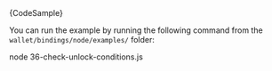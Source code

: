 
<CodeBlock className="language-javascript">
    {CodeSample}
</CodeBlock>

You can run the example by running the following command from the `wallet/bindings/node/examples/` folder:

<CodeBlock className="language-bash">
    node 36-check-unlock-conditions.js
</CodeBlock>
